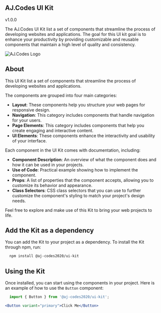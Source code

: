 
<Meta title="Getting Started/Introduction" />

<section className="introduction-container">
  <div className="introduction-text">
    <div className="introduction-header">
      <h1>AJ.Codes <span style={{fontWeight: '100', fontSize: '33px'}}>UI Kit </span></h1>
      <span  style={{marginTop: '17px'}}>v1.0.0</span>
    </div>
    <p>The AJ.Codes UI Kit list a set of components that streamline the process of developing websites and applications. The goal for this UI kit goal is to enhance your productivity by providing customizable and reusable components that maintain a high level of quality and consistency.</p>
  </div>
  <div className="introduction-logo">
    <img src="/site-logo.svg" alt="AJ.Codes Logo"/>
  </div>
</section>

## About

This UI Kit list a set of components that streamline the process of developing websites and applications.

The components are grouped into four main categories:

- **Layout**: These components help you structure your web pages for responsive design.
- **Navigation**: This category includes components that handle navigation for your users.
- **Page Elements**: This category includes components that help you create engaging and interactive content.
- **UI Elements**: These components enhance the interactivity and usability of your interface.

Each component in the UI Kit comes with documentation, including:

- **Component Description**: An overview of what the component does and how it can be used in your projects.
- **Use of Code**: Practical example showing how to implement the component.
- **Props**: A list of properties that the component accepts, allowing you to customize its behavior and appearance.
- **Class Selectors**: CSS class selectors that you can use to further customize the component's styling to match your project's design needs.

Feel free to explore and make use of this Kit to bring your web projects to life.

## Add the Kit as a dependency

You can add the Kit to your project as a dependency. To install the Kit through npm, run:

```bash
  npm install @aj-codes2020/ui-kit
```

## Using the Kit

Once installed, you can start using the components in your project. Here is an example of how to use the `Button` component:

```jsx
  import { Button } from '@aj-codes2020/ui-kit';

<Button variant="primary">Click Me</Button>
```